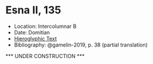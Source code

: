 # Esna II, 135 {-}

<style>
  .col2 {
    columns: 2 300px;         /* number of columns and width in pixels*/
    -webkit-columns: 2 300px; /* chrome, safari */
    -moz-columns: 2 300px;    /* firefox */
    -webkit-column-break-inside: avoid;
    -page-break-inside: avoid;
    -break-inside: avoid;
  }

</style>


- Location: Intercolumnar B
- Date: Domitian
- [Hieroglyphic Text](https://www.ifao.egnet.net/uploads/publications/enligne/Temples-Esna002.pdf#page=317){target="_blank"}
- Bibliography: @gamelin-2019, p. 38 (partial translation)


*** UNDER CONSTRUCTION ***